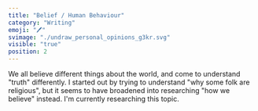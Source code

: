 ```yaml
---
title: "Belief / Human Behaviour"
category: "Writing"
emoji: "🖊"
svimage: "./undraw_personal_opinions_g3kr.svg"
visible: "true"
position: 2
---
```


We all believe different things about the world, and come to understand "truth" differently. I started out by trying to understand "why some folk are religious", but it seems to have broadened into researching "how we believe" instead. I'm currently researching this topic.

